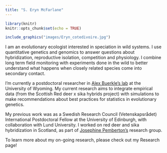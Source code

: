 ```yaml
---
title: "S. Eryn McFarlane"
---
```


```r
library(knitr)
knitr::opts_chunk$set(echo = TRUE)
```


```r
include_graphics("images/Eryn_cotedivoire.jpg")
```


I am an evolutionary ecologist interested in speciation in wild systems. I use quantitative genetics and genomics to answer questions about hybridization, reproductive isolation, competition and physiology. I combine long term field monitoring with experiments done in the wild to better understand what happens when closely related species come into secondary contact.

I'm currently a postdoctoral researcher in [Alex Buerkle's lab][CAB] at the University of Wyoming. My current research aims to integrate empirical data (from the Scottish Red deer x sika hybrids project) with simulations to make recommendations about best practices for statistics in evolutionary genetics.

My previous work was as a Swedish Research Council (Vetenskapsrådet) International Postdoctoral Fellow at the University of Edinburgh, with collaboration with Lund University. I worked on red deer and sika hybridization in Scotland, as part of [Josephine Pemberton's][JP] research group.

To learn more about my on-going research, please check out my Research page!

[CAB]:http://www.uwyo.edu/buerkle/
[JP]: https://pemberton.bio.ed.ac.uk/home
